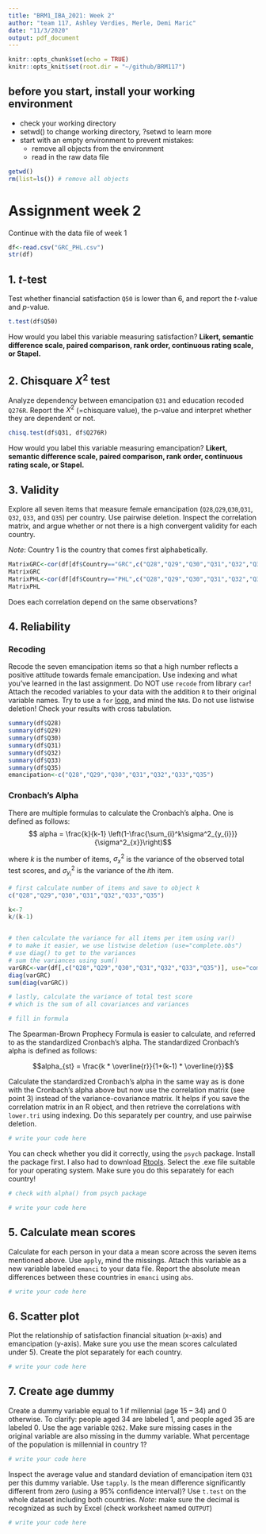 ```yaml
---
title: "BRM1_IBA_2021: Week 2"
author: "team 117, Ashley Verdies, Merle, Demi Maric"
date: "11/3/2020"
output: pdf_document
---
```


```r
knitr::opts_chunk$set(echo = TRUE)
knitr::opts_knit$set(root.dir = "~/github/BRM117")
```

## before you start, install your working environment 
- check your working directory
- setwd() to change working directory, ?setwd to learn more
- start with an empty environment to prevent mistakes: 
  + remove all objects from the environment
  + read in the raw data file 


```r
getwd()
rm(list=ls()) # remove all objects
```

# Assignment week 2 

Continue with the data file of week 1
```r
df<-read.csv("GRC_PHL.csv")
str(df)
```

## 1. $t$-test
Test whether financial satisfaction `Q50` is lower than 6, and 
report the $t$-value and $p$-value. 
```r
t.test(df$Q50)
```
How would you label this variable measuring satisfaction? **Likert, semantic difference scale, paired comparison, rank order, continuous rating scale, or Stapel.** 

## 2. Chisquare $X^2$ test
Analyze dependency between emancipation `Q31` and education recoded `Q276R`. Report the $X^2$ (=chisquare value), the p-value and interpret whether they are dependent or not.
```r
chisq.test(df$Q31, df$Q276R)
```
How would you label this variable measuring emancipation? **Likert, semantic difference scale, paired comparison, rank order, continuous rating scale, or Stapel.** 

## 3. Validity
Explore all seven items that measure female emancipation (`Q28`,`Q29`,`Q30`,`Q31`, `Q32`, `Q33`, and `Q35`) per country. Use pairwise deletion. Inspect the correlation matrix, and argue whether or not there is a high convergent validity for each country. 

*Note*: Country 1 is the country that comes first alphabetically.
```r
MatrixGRC<-cor(df[df$Country=="GRC",c("Q28","Q29","Q30","Q31","Q32","Q33","Q35")],use="pairwise.complete.obs")
MatrixGRC
MatrixPHL<-cor(df[df$Country=="PHL",c("Q28","Q29","Q30","Q31","Q32","Q33","Q35")],use="pairwise.complete.obs")
MatrixPHL
```
Does each correlation depend on the same observations?

## 4. Reliability

### Recoding
Recode the seven emancipation items so that a high number reflects a positive attitude towards female emancipation. Use indexing and what you've learned in the last assignment. Do NOT use `recode` from library `car`! Attach the recoded variables to your data with the addition `R` to their original variable names. Try to use a `for` [loop](https://www.tutorialspoint.com/r/r_for_loop.htm), and mind the `NA`s. Do not use listwise deletion! Check your results with cross tabulation.
```r
summary(df$Q28)
summary(df$Q29)
summary(df$Q30)
summary(df$Q31)
summary(df$Q32)
summary(df$Q33)
summary(df$Q35)
emancipation<-c("Q28","Q29","Q30","Q31","Q32","Q33","Q35")

```

### Cronbach's Alpha
There are multiple formulas to calculate the Cronbach's alpha. One is defined as follows:
$$ alpha = \frac{k}{k-1} \left(1-\frac{\sum_{i}^k\sigma^2_{y_{i}}}{\sigma^2_{x}}\right)$$

where $k$ is the number of items, $\sigma^2_{x}$ is the variance of the observed total test scores, and $\sigma^2_{y_{i}}$ is the variance of the $i$th item. 

```r
# first calculate number of items and save to object k
c("Q28","Q29","Q30","Q31","Q32","Q33","Q35")

k<-7
k/(k-1)


# then calculate the variance for all items per item using var()
# to make it easier, we use listwise deletion (use="complete.obs")
# use diag() to get to the variances
# sum the variances using sum()
varGRC<-var(df[,c("Q28","Q29","Q30","Q31","Q32","Q33","Q35")], use="complete.obs")
diag(varGRC)
sum(diag(varGRC))

# lastly, calculate the variance of total test score
# which is the sum of all covariances and variances

# fill in formula
```

The Spearman-Brown Prophecy Formula is easier to calculate, and referred to as the standardized Cronbach's alpha. The standardized Cronbach's alpha is defined as follows:

$$alpha_{st} = \frac{k * \overline{r}}{1+(k-1) * \overline{r}}$$

Calculate the standardized Cronbach's alpha in the same way as is done with the Cronbach's alpha above but now use the correlation matrix (see point 3) instead of the variance-covariance matrix. It helps if you save the correlation matrix in an R object, and then retrieve the correlations with `lower.tri` using indexing. Do this separately per country, and use pairwise deletion. 

```r
# write your code here
```

You can check whether you did it correctly, using the `psych` package. Install the package first. I also had to download [Rtools](https://cran.rstudio.com/bin/windows/Rtools/). Select the .exe file suitable for your operating system. Make sure you do this separately for each country!

```r
# check with alpha() from psych package 

# write your code here
```

## 5. Calculate mean scores
Calculate for each person in your data a mean score across the seven items mentioned above. Use `apply`, mind the missings. Attach this variable as a new variable labeled `emanci` to your data file. Report the absolute mean differences between these countries in `emanci` using `abs`.
```r
# write your code here
```

## 6. Scatter plot
Plot the relationship of satisfaction financial situation (x-axis) and emancipation (y-axis). Make sure you use the mean scores calculated under 5). Create the plot separately for each country. 
```r
# write your code here
```

## 7. Create age dummy
Create a dummy variable equal to 1 if millennial (age 15 – 34) and 0 otherwise. To clarify: people aged 34 are labeled 1, and people aged 35 are labeled 0. Use the age variable `Q262`. Make sure missing cases in the original variable are also missing in the dummy variable. What percentage of the population is millennial in country 1?
```r
# write your code here
```

Inspect the average value and standard deviation of emancipation item `Q31` per this dummy variable. Use `tapply`. Is the mean difference significantly different from zero (using a 95% confidence interval)? Use `t.test` on the whole dataset including both countries. *Note*: make sure the decimal is recognized as such by Excel (check worksheet named `OUTPUT`)
```r
# write your code here
```

